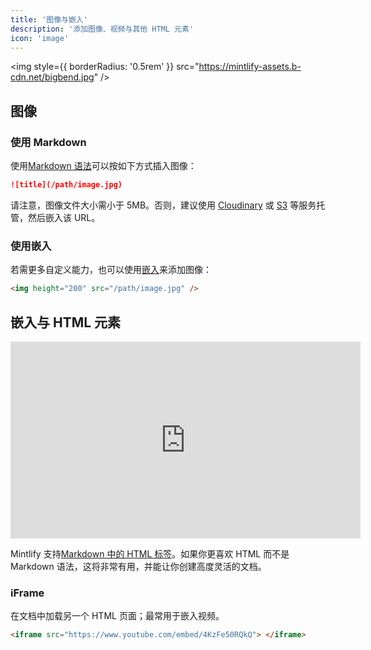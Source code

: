 ```yaml
---
title: '图像与嵌入'
description: '添加图像、视频与其他 HTML 元素'
icon: 'image'
---
```


<img
  style={{ borderRadius: '0.5rem' }}
  src="https://mintlify-assets.b-cdn.net/bigbend.jpg"
/>

## 图像

### 使用 Markdown

使用[Markdown 语法](https://www.markdownguide.org/basic-syntax/#images)可以按如下方式插入图像：

```md
![title](/path/image.jpg)
```

请注意，图像文件大小需小于 5MB。否则，建议使用 [Cloudinary](https://cloudinary.com/) 或 [S3](https://aws.amazon.com/s3/) 等服务托管，然后嵌入该 URL。

### 使用嵌入

若需更多自定义能力，也可以使用[嵌入](/writing-content/embed)来添加图像：

```html
<img height="200" src="/path/image.jpg" />
```

## 嵌入与 HTML 元素

<iframe
  width="560"
  height="315"
  src="https://www.youtube.com/embed/4KzFe50RQkQ"
  title="YouTube video player"
  frameBorder="0"
  allow="accelerometer; autoplay; clipboard-write; encrypted-media; gyroscope; picture-in-picture"
  allowFullScreen
  style={{ width: '100%', borderRadius: '0.5rem' }}
></iframe>

<br />

<Tip>

Mintlify 支持[Markdown 中的 HTML 标签](https://www.markdownguide.org/basic-syntax/#html)。如果你更喜欢 HTML 而不是 Markdown 语法，这将非常有用，并能让你创建高度灵活的文档。

</Tip>

### iFrame

在文档中加载另一个 HTML 页面；最常用于嵌入视频。

```html
<iframe src="https://www.youtube.com/embed/4KzFe50RQkQ"> </iframe>
```

